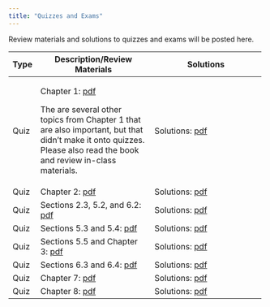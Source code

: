 ```yaml
---
title: "Quizzes and Exams"
---
```


Review materials and solutions to quizzes and exams will be posted here.

+------+----------------------------------------------------------+----------------------------------------------------------+
| Type | Description/Review Materials                             | Solutions                                                |
+======+==========================================================+==========================================================+
| Quiz | Chapter 1: [pdf](exams/ch1/stat242_quizzes.pdf)          | Solutions: [pdf](exams/ch1/stat242_quiz_solutions.pdf)   |
|      |                                                          |                                                          |
|      | The are several other topics from Chapter 1 that are also|                                                          |
|      | important, but that didn't make it onto quizzes. Please  |                                                          |
|      | also read the book and review in-class materials.        |                                                          |
+------+----------------------------------------------------------+----------------------------------------------------------+
| Quiz | Chapter 2: [pdf](exams/ch2/stat242_quizzes.pdf)          |Solutions: [pdf](exams/ch2/stat242_quiz_solutions.pdf)    |
+------+----------------------------------------------------------+----------------------------------------------------------+
| Quiz | Sections 2.3, 5.2, and 6.2:                              |Solutions: [pdf](exams/Ch52_62/stat242_quiz_solutions.pdf)|
|      | [pdf](exams/Ch52_62/stat242_quizzes.pdf)                 |                                                          |
+------+----------------------------------------------------------+----------------------------------------------------------+
| Quiz | Sections 5.3 and 5.4:                                    |Solutions: [pdf](exams/ch53_54/stat242_quiz_solutions.pdf)|
|      | [pdf](exams/ch53_54/stat242_quizzes.pdf)                 |                                                          |
+------+----------------------------------------------------------+----------------------------------------------------------+
| Quiz | Sections 5.5 and Chapter 3:                              |Solutions: [pdf](exams/ch55_3/stat242_quiz_solutions.pdf) |
|      | [pdf](exams/ch55_3/stat242_quizzes.pdf)                  |                                                          |
+------+----------------------------------------------------------+----------------------------------------------------------+
| Quiz | Sections 6.3 and 6.4:                                    |Solutions: [pdf](exams/ch63_64/stat242_quiz_solutions.pdf)|
|      | [pdf](exams/ch63_64/stat242_quizzes.pdf)                 |                                                          |
+------+----------------------------------------------------------+----------------------------------------------------------+
| Quiz | Chapter 7:                                               |Solutions: [pdf](exams/ch7/stat242_quiz_solutions.pdf)    |
|      | [pdf](exams/ch7/stat242_quizzes.pdf)                     |                                                          |
+------+----------------------------------------------------------+----------------------------------------------------------+
| Quiz | Chapter 8:                                               |Solutions: [pdf](exams/ch8/stat242_quiz_solutions.pdf)    |
|      | [pdf](exams/ch8/stat242_quizzes.pdf)                     |                                                          |
+------+----------------------------------------------------------+----------------------------------------------------------+
